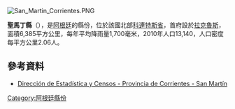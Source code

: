 [[Image:San_Martin_Corrientes.PNG|right]]
{{Coord|29|10|34|S|56|38|34|W|display=title}}

'''聖馬丁縣'''（{{lang-es|Departamento San Martín}}），是[[阿根廷|阿根廷]]的縣份，位於該國北部[[科連特斯省|科連特斯省]]，首府設於[[拉克魯斯_(科連特斯省)|拉克魯斯]]，面積6,385平方公里，每年平均降雨量1,700毫米，2010年人口13,140，人口密度每平方公里2.06人。

==參考資料==
* [https://web.archive.org/web/20121001220617/http://www.deyc-corrientes.gov.ar/San%20Martin/San%20Martin.htm Dirección de Estadística y Censos - Provincia de Corrientes - San Martín]

{{Argentina-geo-stub}}
[[Category:阿根廷縣份|Category:阿根廷縣份]]